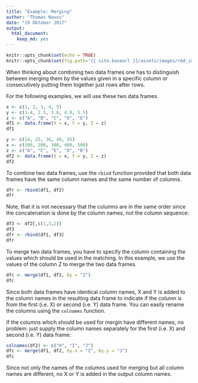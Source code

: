 ```yaml
---
title: "Example: Merging"
author: "Thomas Nauss"
date: "19 Oktober 2017"
output: 
  html_document: 
    keep_md: yes
---
```

```r
knitr::opts_chunk$set(echo = TRUE)
knitr::opts_chunk$set(fig.path='{{ site.baseurl }}/assets/images/rmd_images/e01-01/')
```

When thinking about combining two data frames one has to distinguish between
merging them by the values given in a specific column or consecutively putting
them together just rows after rows.

For the following examples, we will use these two data frames.
```r
x <- c(1, 2, 3, 4, 5)
y <- c(1.4, 2.5, 3.6, 4.0, 5.5)
z <- c("A", "B", "C", "D", "E")
df1 <- data.frame(X = x, Y = y, Z = z)
df1

y <- c(14, 25, 36, 40, 55)
x <- c(100, 200, 300, 400, 500)
z <- c("A", "C", "E", "D", "B")
df2 <- data.frame(X = x, Y = y, Z = z)
df2
```

To combine two data frames, use the `rbind` function provided that both
data frames have the same column names and the same number of columns.
```r
dfr <- rbind(df1, df2)
dfr
```
Note, that it is not necessary that the columns are in the same order since the
concatenation is done by the column names, not the column sequence:
```r
df3 <- df2[,c(1,3,2)]
df3
dfr <- rbind(df1, df3)
dfr
```


To merge two data frames, you have to specify the column containing the values
which should be used in the matching. In this example, we use the values of
the column Z to merge the two data frames.
```r
dfc <- merge(df1, df2, by = "Z")
dfc
```
Since both data frames have identical column names, X and Y is added to the 
column names in the resulting data frame to indicate if the column is from the
first (i.e. X) or second (i.e. Y) data frame. You can easily rename the columns
using the `colnames` function.

If the columns which should be used for mergin have different names, no problem:
just supply the column names separately for the first (i.e. X) and second (i.e. Y)
data frame:
```r
colnames(df2) <- c("H", "I", "J")
dfc <- merge(df1, df2, by.x = "Z", by.y = "J")
dfc
```
Since not only the names of the columns used for merging but all column names are
different, no X or Y is added in the output column names.